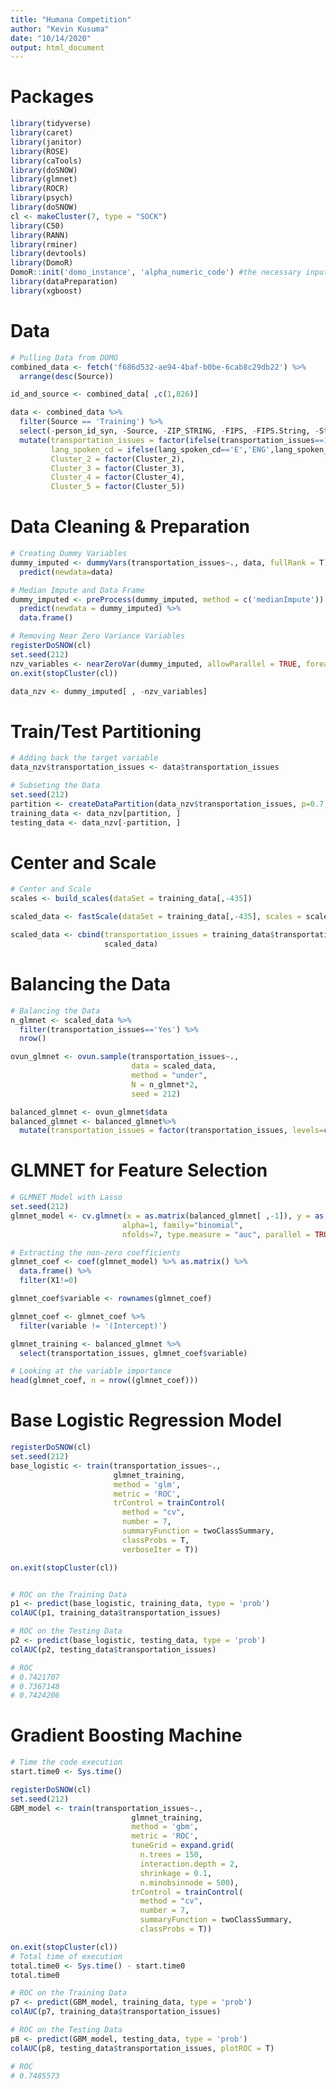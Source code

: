 ```yaml
---
title: "Humana Competition"
author: "Kevin Kusuma"
date: "10/14/2020"
output: html_document
---
```


# Packages
```r
library(tidyverse)
library(caret)
library(janitor)
library(ROSE)
library(caTools)
library(doSNOW)
library(glmnet)
library(ROCR)
library(psych)
library(doSNOW)
cl <- makeCluster(7, type = "SOCK")
library(C50)
library(RANN)
library(rminer)
library(devtools)
library(DomoR)
DomoR::init('domo_instance', 'alpha_numeric_code') #the necessary inputs of this line are not included for proprietary purposes
library(dataPreparation)
library(xgboost)
```

# Data
```r
# Pulling Data from DOMO
combined_data <- fetch('f686d532-ae94-4baf-b0be-6cab8c29db22') %>% 
  arrange(desc(Source))

id_and_source <- combined_data[ ,c(1,826)]

data <- combined_data %>% 
  filter(Source == 'Training') %>% 
  select(-person_id_syn, -Source, -ZIP_STRING, -FIPS, -FIPS.String, -State, -City, -cnty_cd, -ID) %>% 
  mutate(transportation_issues = factor(ifelse(transportation_issues==1, 'Yes','No'), levels = c("No", "Yes")),
         lang_spoken_cd = ifelse(lang_spoken_cd=='E','ENG',lang_spoken_cd),
         Cluster_2 = factor(Cluster_2),
         Cluster_3 = factor(Cluster_3),
         Cluster_4 = factor(Cluster_4),
         Cluster_5 = factor(Cluster_5)) 
```

# Data Cleaning & Preparation
```r
# Creating Dummy Variables
dummy_imputed <- dummyVars(transportation_issues~., data, fullRank = T) %>% 
  predict(newdata=data)

# Median Impute and Data Frame
dummy_imputed <- preProcess(dummy_imputed, method = c('medianImpute')) %>% 
  predict(newdata = dummy_imputed) %>% 
  data.frame()

# Removing Near Zero Variance Variables
registerDoSNOW(cl)
set.seed(212)
nzv_variables <- nearZeroVar(dummy_imputed, allowParallel = TRUE, foreach = TRUE)
on.exit(stopCluster(cl))

data_nzv <- dummy_imputed[ , -nzv_variables]
```

# Train/Test Partitioning
```r
# Adding back the target variable
data_nzv$transportation_issues <- data$transportation_issues

# Subseting the Data
set.seed(212)
partition <- createDataPartition(data_nzv$transportation_issues, p=0.7, list = F)
training_data <- data_nzv[partition, ]
testing_data <- data_nzv[-partition, ]

```

# Center and Scale
```r
# Center and Scale
scales <- build_scales(dataSet = training_data[,-435])

scaled_data <- fastScale(dataSet = training_data[,-435], scales = scales)

scaled_data <- cbind(transportation_issues = training_data$transportation_issues,
                     scaled_data)
```

# Balancing the Data
```r
# Balancing the Data
n_glmnet <- scaled_data %>% 
  filter(transportation_issues=='Yes') %>% 
  nrow()

ovun_glmnet <- ovun.sample(transportation_issues~.,
                           data = scaled_data,
                           method = "under",
                           N = n_glmnet*2,
                           seed = 212)

balanced_glmnet <- ovun_glmnet$data
balanced_glmnet <- balanced_glmnet%>% 
  mutate(transportation_issues = factor(transportation_issues, levels=c('No','Yes')))
```

# GLMNET for Feature Selection
```r
# GLMNET Model with Lasso
set.seed(212)
glmnet_model <- cv.glmnet(x = as.matrix(balanced_glmnet[ ,-1]), y = as.factor(balanced_glmnet$transportation_issues), 
                         alpha=1, family="binomial",
                         nfolds=7, type.measure = "auc", parallel = TRUE)

# Extracting the non-zero coefficients
glmnet_coef <- coef(glmnet_model) %>% as.matrix() %>% 
  data.frame() %>% 
  filter(X1!=0)

glmnet_coef$variable <- rownames(glmnet_coef)

glmnet_coef <- glmnet_coef %>% 
  filter(variable != '(Intercept)')

glmnet_training <- balanced_glmnet %>% 
  select(transportation_issues, glmnet_coef$variable)

# Looking at the variable importance
head(glmnet_coef, n = nrow((glmnet_coef)))
```

# Base Logistic Regression Model
```r
registerDoSNOW(cl)
set.seed(212)
base_logistic <- train(transportation_issues~.,
                       glmnet_training,
                       method = 'glm',
                       metric = 'ROC',
                       trControl = trainControl(
                         method = "cv",
                         number = 7,
                         summaryFunction = twoClassSummary,
                         classProbs = T,
                         verboseIter = T))

on.exit(stopCluster(cl))


# ROC on the Training Data
p1 <- predict(base_logistic, training_data, type = 'prob')
colAUC(p1, training_data$transportation_issues)

# ROC on the Testing Data
p2 <- predict(base_logistic, testing_data, type = 'prob')
colAUC(p2, testing_data$transportation_issues)

# ROC             
# 0.7421707
# 0.7367148
# 0.7424206
```

# Gradient Boosting Machine
```r
# Time the code execution
start.time0 <- Sys.time()

registerDoSNOW(cl)
set.seed(212)
GBM_model <- train(transportation_issues~.,
                           glmnet_training,
                           method = 'gbm',
                           metric = 'ROC',
                           tuneGrid = expand.grid(
                             n.trees = 150,
                             interaction.depth = 2,
                             shrinkage = 0.1,
                             n.minobsinnode = 500),
                           trControl = trainControl(
                             method = "cv",
                             number = 7,
                             summaryFunction = twoClassSummary,
                             classProbs = T))

on.exit(stopCluster(cl))
# Total time of execution
total.time0 <- Sys.time() - start.time0
total.time0

# ROC on the Training Data
p7 <- predict(GBM_model, training_data, type = 'prob')
colAUC(p7, training_data$transportation_issues)

# ROC on the Testing Data
p8 <- predict(GBM_model, testing_data, type = 'prob')
colAUC(p8, testing_data$transportation_issues, plotROC = T)

# ROC        
# 0.7485573
```


